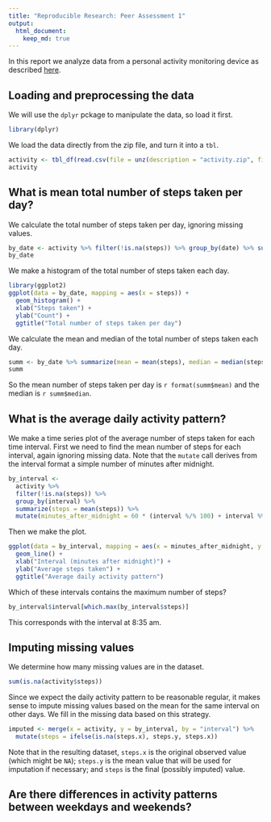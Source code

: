 ```yaml
---
title: "Reproducible Research: Peer Assessment 1"
output: 
  html_document:
    keep_md: true
---
```


In this report we analyze data from a personal activity monitoring device as described [here](README.md).

## Loading and preprocessing the data

We will use the `dplyr` pckage to manipulate the data, so load it first.

```r
library(dplyr)
```

We load the data directly from the zip file, and turn it into a `tbl`.

```r
activity <- tbl_df(read.csv(file = unz(description = "activity.zip", filename = "activity.csv")))
activity
```

## What is mean total number of steps taken per day?

We calculate the total number of steps taken per day, ignoring missing values.

```r
by_date <- activity %>% filter(!is.na(steps)) %>% group_by(date) %>% summarize(steps = sum(steps))
by_date
```

We make a histogram of the total number of steps taken each day.

```r
library(ggplot2)
ggplot(data = by_date, mapping = aes(x = steps)) +
  geom_histogram() +
  xlab("Steps taken") +
  ylab("Count") +
  ggtitle("Total number of steps taken per day")
```

We calculate the mean and median of the total number of steps taken each day.

```r
summ <- by_date %>% summarize(mean = mean(steps), median = median(steps))
summ
```

So the mean number of steps taken per day is `r format(summ$mean)` and the median is `r summ$median`.

## What is the average daily activity pattern?

We make a time series plot of the average number of steps taken for each time interval. First we need to find the mean number of steps for each interval, again ignoring missing data. Note that the `mutate` call derives from the interval format a simple number of minutes after midnight.

```r
by_interval <-
  activity %>%
  filter(!is.na(steps)) %>%
  group_by(interval) %>%
  summarize(steps = mean(steps)) %>%
  mutate(minutes_after_midnight = 60 * (interval %/% 100) + interval %% 100)
```

Then we make the plot.

```r
ggplot(data = by_interval, mapping = aes(x = minutes_after_midnight, y = steps)) +
  geom_line() +
  xlab("Interval (minutes after midnight)") +
  ylab("Average steps taken") +
  ggtitle("Average daily activity pattern")
```

Which of these intervals contains the maximum number of steps?

```r
by_interval$interval[which.max(by_interval$steps)]
```

This corresponds with the interval at 8:35 am.

## Imputing missing values

We determine how many missing values are in the dataset.

```r
sum(is.na(activity$steps))
```

Since we expect the daily activity pattern to be reasonable regular, it makes sense to impute missing values based on the mean for the same interval on other days. We fill in the missing data based on this strategy.

```r
imputed <- merge(x = activity, y = by_interval, by = "interval") %>%
  mutate(steps = ifelse(is.na(steps.x), steps.y, steps.x))
```

Note that in the resulting dataset, `steps.x` is the original observed value (which might be `NA`); `steps.y` is the mean value that will be used for imputation if necessary; and `steps` is the final (possibly imputed) value.

## Are there differences in activity patterns between weekdays and weekends?
